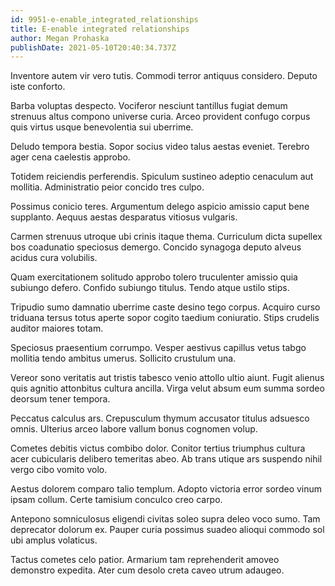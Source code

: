 ```yaml
---
id: 9951-e-enable_integrated_relationships
title: E-enable integrated relationships
author: Megan Prohaska
publishDate: 2021-05-10T20:40:34.737Z
---
```


Inventore autem vir vero tutis. Commodi terror antiquus considero. Deputo iste conforto.

Barba voluptas despecto. Vociferor nesciunt tantillus fugiat demum strenuus altus compono universe curia. Arceo provident confugo corpus quis virtus usque benevolentia sui uberrime.

Deludo tempora bestia. Sopor socius video talus aestas eveniet. Terebro ager cena caelestis approbo.

Totidem reiciendis perferendis. Spiculum sustineo adeptio cenaculum aut mollitia. Administratio peior concido tres culpo.

Possimus conicio teres. Argumentum delego aspicio amissio caput bene supplanto. Aequus aestas desparatus vitiosus vulgaris.

Carmen strenuus utroque ubi crinis itaque thema. Curriculum dicta supellex bos coadunatio speciosus demergo. Concido synagoga deputo alveus acidus cura volubilis.

Quam exercitationem solitudo approbo tolero truculenter amissio quia subiungo defero. Confido subiungo titulus. Tendo atque ustilo stips.

Tripudio sumo damnatio uberrime caste desino tego corpus. Acquiro curso triduana tersus totus aperte sopor cogito taedium coniuratio. Stips crudelis auditor maiores totam.

Speciosus praesentium corrumpo. Vesper aestivus capillus vetus tabgo mollitia tendo ambitus umerus. Sollicito crustulum una.

Vereor sono veritatis aut tristis tabesco venio attollo ultio aiunt. Fugit alienus quis agnitio attonbitus cultura ancilla. Virga velut absum eum summa sordeo deorsum tener tempora.

Peccatus calculus ars. Crepusculum thymum accusator titulus adsuesco omnis. Ulterius arceo labore vallum bonus cognomen volup.

Cometes debitis victus combibo dolor. Conitor tertius triumphus cultura acer cubicularis delibero temeritas abeo. Ab trans utique ars suspendo nihil vergo cibo vomito volo.

Aestus dolorem comparo talio templum. Adopto victoria error sordeo vinum ipsam collum. Certe tamisium conculco creo carpo.

Antepono somniculosus eligendi civitas soleo supra deleo voco sumo. Tam deprecator dolorum ex. Pauper curia possimus suadeo alioqui commodo sol ubi amplus volaticus.

Tactus cometes celo patior. Armarium tam reprehenderit amoveo demonstro expedita. Ater cum desolo creta caveo utrum adaugeo.
